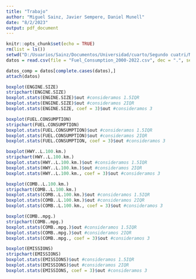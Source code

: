 ---
title: "Trabajo"
author: "Miguel Sainz, Javier Sempere, Daniel Munell"
date: "8/2/2023"
output: pdf_document
---

```{r setup, include=FALSE}
knitr::opts_chunk$set(echo = TRUE)
rm(list = ls())
setwd("D:/Usuarios/Sainz/Documentos/Universidad/cuarto/Segundo cuatri/MDAT/TRABAJO")
datos = read.csv(file = "Fuel_Consumption_2000-2022.csv", dec = ".", sep = ",")
```

```{r 1}
datos_comp = datos[complete.cases(datos),]
attach(datos)
```

```{r 2}
boxplot(ENGINE.SIZE)
stripchart(ENGINE.SIZE)
boxplot.stats(ENGINE.SIZE)$out #consideramos 1.5IQR
boxplot.stats(ENGINE.SIZE)$out #consideramos 2IQR
boxplot.stats(ENGINE.SIZE, coef = 3)$out #consideramos 3
```

```{r 3}
boxplot(FUEL.CONSUMPTION)
stripchart(FUEL.CONSUMPTION)
boxplot.stats(FUEL.CONSUMPTION)$out #consideramos 1.5IQR
boxplot.stats(FUEL.CONSUMPTION)$out #consideramos 2IQR
boxplot.stats(FUEL.CONSUMPTION, coef = 3)$out #consideramos 3
```

```{r 4}
boxplot(HWY..L.100.km.)
stripchart(HWY..L.100.km.)
boxplot.stats(HWY..L.100.km.)$out #consideramos 1.5IQR
boxplot.stats(HWY..L.100.km.)$out #consideramos 2IQR
boxplot.stats(HWY..L.100.km., coef = 3)$out #consideramos 3

```

```{r 5}
boxplot(COMB..L.100.km.)
stripchart(COMB..L.100.km.)
boxplot.stats(COMB..L.100.km.)$out #consideramos 1.5IQR
boxplot.stats(COMB..L.100.km.)$out #consideramos 2IQR
boxplot.stats(COMB..L.100.km., coef = 3)$out #consideramos 3
```

```{r 6}
boxplot(COMB..mpg.)
stripchart(COMB..mpg.)
boxplot.stats(COMB..mpg.)$out #consideramos 1.5IQR
boxplot.stats(COMB..mpg.)$out #consideramos 2IQR
boxplot.stats(COMB..mpg., coef = 3)$out #consideramos 3
```

```{r 7}
boxplot(EMISSIONS)
stripchart(EMISSIONS)
boxplot.stats(EMISSIONS)$out #consideramos 1.5IQR
boxplot.stats(EMISSIONS)$out #consideramos 2IQR
boxplot.stats(EMISSIONS, coef = 3)$out #consideramos 3
```

```{r 8}

```

```{r 9}

```

```{r 10}

```

```{r 11}

```

```{r 12}

```

```{r 13}

```

```{r 14}

```

```{r 15}

```

```{r 16}

```

```{r 17}

```

```{r 18}

```

```{r 19}

```

```{r 20}

```

```{r 21}

```

```{r 22}

```

```{r 23}

```

```{r 24}

```

```{r 25}

```

```{r 26}

```

```{r 27}

```

```{r 28}

```

```{r 29}

```

